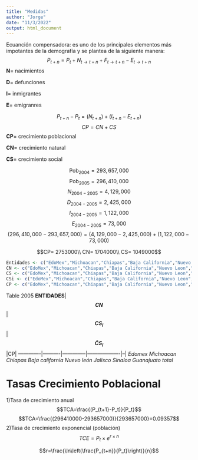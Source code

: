 ---
title: "Medidas"
author: "Jorge"
date: "11/3/2022"
output: html_document
---

Ecuanción compensadora: es uno de los principales elementos más impotantes de la demografía y se plantea de la siguiente manera:
$$P_{t+n}=P_{t}+N_{t \rightarrow t+n}+F_{t\rightarrow t+n}-E_{t\rightarrow t+n}$$
**N**= nacimientos

**D**= defunciones 

**I**= inmigrantes

**E**= emigranres

$$P_{t+n}-P_t=(N_{t+n})+(I_{t+n}-E_{t+n})$$
$$CP=CN+CS$$
**CP**= crecimiento poblacional 

**CN**= crecimiento natural 

**CS**= crecimiento social 

$$\mbox{Pob}_{2004}=293,657,000$$
$$\mbox{Pob}_{2005}=296,410,000$$
$$N_{2004-2005}=4,129,000$$
$$D_{2004-2005}=2,425,000$$
$$I_{2004-2005}=1,122,000$$
$$E_{2004-2005}=73,000$$
$$(296,410,000-293,657,000)=(4,129,000-2,425,000)+(1,122,000-73,000)$$

$$CP= 2753000\\
CN= 1704000\\
CS= 1049000$$

```{r}
Entidades <- c("EdoMex","Michoacan","Chiapas","Baja California","Nuevo Leon","Jalisco","Sinaloa","Guanajuato")
CN <- c("EdoMex","Michoacan","Chiapas","Baja California","Nuevo Leon","Jalisco","Sinaloa","Guanajuato")
CS <- c("EdoMex","Michoacan","Chiapas","Baja California","Nuevo Leon","Jalisco","Sinaloa","Guanajuato")
CSi <- c("EdoMex","Michoacan","Chiapas","Baja California","Nuevo Leon","Jalisco","Sinaloa","Guanajuato")
CP <- c("EdoMex","Michoacan","Chiapas","Baja California","Nuevo Leon","Jalisco","Sinaloa","Guanajuato")

```
Table 2005
**ENTIDADES**|**$$CN$$**|**$$CS_{I}$$**|**$$\hat CS_{I}$$**|CP|
-------------|----------|--------------|-------------------|--|
*Edomex*
*Michoacan*
*Chiapas*
*Baja california*
*Nuevo león*
*Jalisco*
*Sinaloa*
*Guanajuato*
*total*

# Tasas Crecimiento Poblacional

1)Tasa de crecimiento anual
$$TCA=\frac{(P_{t+1}-P_t)}{P_t}$$
$$TCA=\frac{(296410000-293657000)}{293657000}=0.09357$$
2)Tasa de crecimiento exponencial (población)
$$TCE=P_t\times e^{r\times n}$$

$$r=\frac{\ln\left(\frac{P_{t+n}}{P_t}\right)}{n}$$

